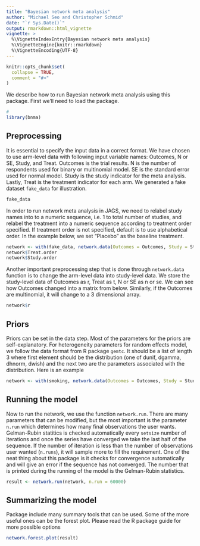 ```yaml
---
title: "Bayesian network meta analysis"
author: "Michael Seo and Christopher Schmid"
date: "`r Sys.Date()`"
output: rmarkdown::html_vignette
vignette: >
  %\VignetteIndexEntry{Bayesian network meta analysis}
  %\VignetteEngine{knitr::rmarkdown}
  %\VignetteEncoding{UTF-8}
---
```


```r
knitr::opts_chunk$set(
  collapse = TRUE,
  comment = "#>"
)
```

We describe how to run Bayesian network meta analysis using this package. First we'll need to load the package.

```r
#
library(bnma)
```

## Preprocessing

It is essential to specify the input data in a correct format. We have chosen to use arm-level data with following input variable names: Outcomes, N or SE, Study, and Treat. Outcomes is the trial results. N is the number of respondents used for binary or multinomial model. SE is the standard error used for normal model. Study is the study indicator for the meta analysis. Lastly, Treat is the treatment indicator for each arm. We generated a fake dataset `fake_data` for illustration.

```r
fake_data
```

In order to run network meta analysis in JAGS, we need to relabel study names into to a numeric sequence, i.e. 1 to total number of studies, and relabel the treatment into a numeric sequence according to treatment order specified. If treatment order is not specified, default is to use alphabetical order. In the example below, we set "Placebo" as the baseline treatment.

```r
network <- with(fake_data, network.data(Outcomes = Outcomes, Study = Study, Treat = Treat, N = N, response = "binomial", Treat.order = c("Placebo", "Treatment")))
network$Treat.order 
network$Study.order
```

Another important preprocessing step that is done through `network.data` function is to change the arm-level data into study-level data. We store the study-level data of Outcomes as r, Treat as t, N or SE as n or se. We can see how Outcomes changed into a matrix from below. Similarly, if the Outcomes are multinomial, it will change to a 3 dimensional array.

```r
network$r
```

## Priors

Priors can be set in the data step. Most of the parameters for the priors are self-explanatory. For heterogeneity parameters for random effects model, we follow the data format from R package `gemtc`. It should be a list of length 3 where first element should be the distribution (one of dunif, dgamma, dhnorm, dwish) and the next two are the parameters associated with the distribution. Here is an example

```r
network <- with(smoking, network.data(Outcomes = Outcomes, Study = Study, Treat = Treat, N = N, response = "binomial", mean.d = 0.1, hy.prior = list("dhnorm", 0, 5)))
```

## Running the model

Now to run the network, we use the function `network.run`. There are many parameters that can be modified, but the most important is the parameter `n.run` which determines how many final observations the user wants. Gelman-Rubin statitics is checked automatically every `setsize` number of iterations and once the series have converged we take the last half of the sequence. If the number of iteration is less than the number of observations user wanted (`n.runs`), it will sample more to fill the requirement. One of the neat thing about this package is it checks for convergence automatically and will give an error if the sequence has not converged.
The number that is printed during the running of the model is the Gelman-Rubin statistics.

```r
result <- network.run(network, n.run = 60000)
```

## Summarizing the model

Package include many summary tools that can be used. Some of the more useful ones can be the forest plot. Please read the R package guide for more possible options

```r
network.forest.plot(result)
```

